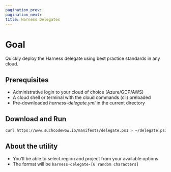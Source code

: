```yaml
---
pagination_prev:
pagination_next:
title: Harness Delegates
---
```


# Goal

Quickly deploy the Harness delegate using best practice standards in any cloud.

## Prerequisites

- Administrative login to your cloud of choice (Azure/GCP/AWS)
- A cloud shell or terminal with the cloud commands (cli) preloaded
- Pre-downloaded _harness-delegate.yml_ in the current directory

## Download and Run

```bash
curl https://www.suchcodewow.io/manifests/delegate.ps1 > ~/delegate.ps1
```

## About the utility

- You'll be able to select region and project from your available options
- The format will be `harness-delegate-[6 random characters]`
